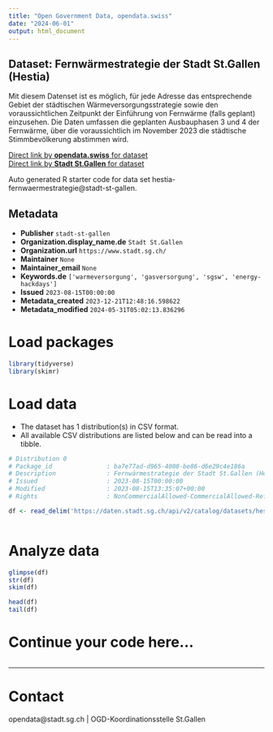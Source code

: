 ```yaml
---
title: "Open Government Data, opendata.swiss"
date: "2024-06-01"
output: html_document
---
```


## Dataset: Fernwärmestrategie der Stadt St.Gallen (Hestia)

Mit diesem Datenset ist es möglich, für jede Adresse das entsprechende Gebiet der städtischen Wärmeversorgungsstrategie sowie den voraussichtlichen Zeitpunkt der Einführung von Fernwärme (falls geplant) einzusehen. Die Daten umfassen die geplanten Ausbauphasen 3 und 4 der Fernwärme, über die voraussichtlich im November 2023 die städtische Stimmbevölkerung abstimmen wird.

[Direct link by **opendata.swiss** for dataset](https://opendata.swiss/de/dataset/fernwarmestrategie-hestia)<br>
[Direct link by **Stadt St.Gallen** for dataset](https://daten.stadt.sg.ch/explore/dataset/hestia-fernwaermestrategie/)

Auto generated R starter code for data set hestia-fernwaermestrategie@stadt-st-gallen.

## Metadata

- **Publisher** `stadt-st-gallen`
- **Organization.display_name.de** `Stadt St.Gallen`
- **Organization.url** `https://www.stadt.sg.ch/`
- **Maintainer** `None`
- **Maintainer_email** `None`
- **Keywords.de** `['warmeversorgung', 'gasversorgung', 'sgsw', 'energy-hackdays']`
- **Issued** `2023-08-15T00:00:00`
- **Metadata_created** `2023-12-21T12:48:16.598622`
- **Metadata_modified** `2024-05-31T05:02:13.836296`


# Load packages

```r

library(tidyverse)
library(skimr)

```

# Load data

-   The dataset has 1 distribution(s) in CSV format.
-   All available CSV distributions are listed below and can be read into a tibble.

```r

# Distribution 0
# Package_id               : ba7e77ad-d965-4008-be86-d6e29c4e186a
# Description              : Fernwärmestrategie der Stadt St.Gallen (Hestia) (csv)
# Issued                   : 2023-08-15T00:00:00
# Modified                 : 2023-08-15T13:35:07+00:00
# Rights                   : NonCommercialAllowed-CommercialAllowed-ReferenceRequired

df <- read_delim('https://daten.stadt.sg.ch/api/v2/catalog/datasets/hestia-fernwaermestrategie/exports/csv')



```

# Analyze data

```r

glimpse(df)
str(df)
skim(df)

head(df)
tail(df)

```

# Continue your code here...

```r

```

------------------------------------------------------------------------

# Contact

opendata@stadt.sg.ch | OGD-Koordinationsstelle St.Gallen
